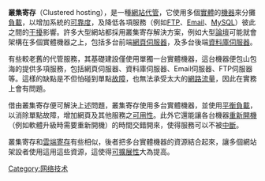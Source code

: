 {{TA
|G1=IT
}}
{{unreferenced|time=2011-07-23T04:26:44+00:00}}
'''叢集寄存'''（Clustered hosting），是一種[[網頁寄存服務|網站代管]]，它使用多個[[實體|實體]]的[[機器|機器]]來分攤[[負載|負載]]，以增加系統的[[可靠度|可靠度]]，及降低各項服務（例如[[FTP|FTP]]、[[Email|Email]]、[[MySQL|MySQL]]）彼此之間的[[干擾|干擾]]影響。許多大型網站都採用叢集寄存解決方案，例如大型[[論壇|論壇]]可能就會架構在多個實體機器之上，包括多台前端[[網頁伺服器|網頁伺服器]]，及多台後端[[資料庫伺服器|資料庫伺服器]]。

有些較老舊的代管服務，其基礎建設僅使用單獨一台實體機器，這台機器便包山包海的提供多項服務，包括網頁伺服器、資料庫伺服器、Email伺服器、FTP伺服器等。這樣的缺點是不但怕碰到單點[[故障|故障]]，也無法承受太大的[[網路流量|網路流量]]，因此在實務上會有問題。

借由叢集寄存便可解決上述問題，叢集寄存使用多台實體機器，並使用[[平衡負載|平衡負載]]，以消除單點故障，增加網頁及其他服務之[[可用性|可用性]]。此外它還能讓各台機器[[重新開機|重新開機]]（例如軟體升級時需要重新開機）的時間交錯開來，使得服務可以不被[[中斷|中斷]]。

叢集寄存和[[雲端寄存|雲端寄存]]有些相似，後者把多台實體機器的資源結合起來，讓多個網站架設者使用這用這些資源，這使得[[可扩放性|可擴展性]]大為提高。

[[Category:网络技术|Category:网络技术]]